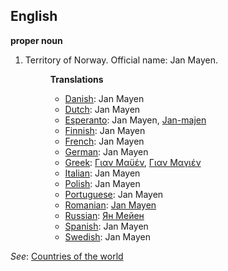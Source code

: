 ==English==

'''proper noun'''

# Territory of Norway. Official name: Jan Mayen.
#:'''Translations'''
#:*[[Danish]]: Jan Mayen
#:*[[Dutch]]: Jan Mayen
#:*[[Esperanto]]: Jan Mayen, [[Jan-majen]]
#:*[[Finnish]]: Jan Mayen
#:*[[French]]: Jan Mayen
#:*[[German]]: Jan Mayen
#:*[[Greek]]: [[Γιαν Μαϋέν]], [[Γιαν Μαγιέν]]
#:*[[Italian]]: Jan Mayen
#:*[[Polish]]: Jan Mayen
#:*[[Portuguese]]: Jan Mayen
#:*[[Romanian]]: [[Jan Mayen]]
#:*[[Russian]]: [[Ян Мейен]]
#:*[[Spanish]]: Jan Mayen
#:*[[Swedish]]: Jan Mayen

''See'': [[Countries of the world]]